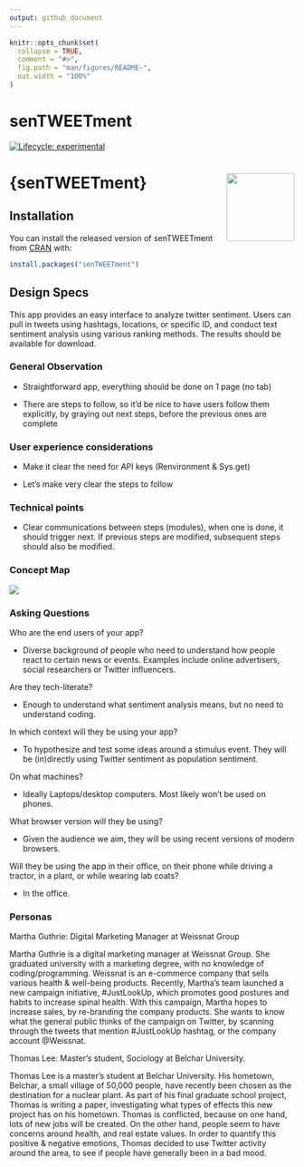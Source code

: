 ```yaml
---
output: github_document
---
```


<!-- README.md is generated from README.Rmd. Please edit that file -->

```r
knitr::opts_chunk$set(
  collapse = TRUE,
  comment = "#>",
  fig.path = "man/figures/README-",
  out.width = "100%"
)
```

# senTWEETment

<!-- badges: start -->
[![Lifecycle: experimental](https://img.shields.io/badge/lifecycle-experimental-orange.svg)](https://lifecycle.r-lib.org/articles/stages.html#experimental)
<!-- badges: end -->

# {senTWEETment} <img src="inst/app/www/hex.png" align="right" width="120"/>

## Installation

You can install the released version of senTWEETment from [CRAN](https://CRAN.R-project.org) with:

``` r
install.packages("senTWEETment")
```

## Design Specs

This app provides an easy interface to analyze twitter sentiment. Users can pull in tweets using hashtags, locations, or specific ID, and conduct text sentiment analysis using various ranking methods. The results should be available for download.

### General Observation

- Straightforward app, everything should be done on 1 page (no tab)

- There are steps to follow, so it'd be nice to have users follow them explicitly, by graying out next steps, before the previous ones are complete


### User experience considerations

- Make it clear the need for API keys (Renvironment & Sys.get)

- Let's make very clear the steps to follow

### Technical points

- Clear communications between steps (modules), when one is done, it should trigger next. If previous steps are modified, subsequent steps should also be modified.

### Concept Map

![](https://www.figma.com/file/KnIro6aWjUj5KwMHlwTb93/senTWEETment?node-id=0%3A1)

### Asking Questions

Who are the end users of your app?

- Diverse background of people who need to understand how people react to certain news or events. Examples include online advertisers, social researchers or Twitter influencers.

Are they tech-literate?

- Enough to understand what sentiment analysis means, but no need to understand coding.

In which context will they be using your app?

- To hypothesize and test some ideas around a stimulus event. They will be (in)directly using Twitter sentiment as population sentiment.

On what machines?

- Ideally Laptops/desktop computers. Most likely won't be used on phones. 

What browser version will they be using?

- Given the audience we aim, they will be using recent versions of modern browsers. 

Will they be using the app in their office, on their phone while driving a tractor, in a plant, or while wearing lab coats?

- In the office.

### Personas

Martha Guthrie: Digital Marketing Manager at Weissnat Group

Martha Guthrie is a digital marketing manager at Weissnat Group. She graduated university with a marketing degree, with no knowledge of coding/programming. Weissnat is an e-commerce company that sells various health & well-being products. Recently, Martha's team launched a new campaign initiative, #JustLookUp, which promotes good postures and habits to increase spinal health. With this campaign, Martha hopes to increase sales, by re-branding the company products. She wants to know what the general public thinks of the campaign on Twitter, by scanning through the tweets that mention #JustLookUp hashtag, or the company account @Weissnat.

Thomas Lee: Master's student, Sociology at Belchar University.

Thomas Lee is a master's student at Belchar University. His hometown, Belchar, a small village of 50,000 people, have recently been chosen as the destination for a nuclear plant. As part of his final graduate school project, Thomas is writing a paper, investigating what types of effects this new project has on his hometown. Thomas is conflicted, because on one hand, lots of new jobs will be created. On the other hand, people seem to have concerns around health, and real estate values. In order to quantify this positive & negative emotions, Thomas decided to use Twitter activity around the area, to see if people have generally been in a bad mood.
